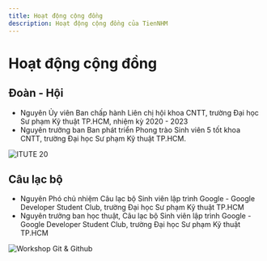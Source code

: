 ```yaml
---
title: Hoạt động cộng đồng
description: Hoạt động cộng đồng của TienNHM
---
```


# Hoạt động cộng đồng

## Đoàn - Hội

- Nguyên Ủy viên Ban chấp hành Liên chị hội khoa CNTT, trường Đại học Sư phạm Kỹ thuật TP.HCM, nhiệm kỳ 2020 - 2023
- Nguyên trưởng ban Ban phát triển Phong trào Sinh viên 5 tốt khoa CNTT, trường Đại học Sư phạm Kỹ thuật TP.HCM.

![ITUTE 20](/img/community/ITUTE20.jfif)

## Câu lạc bộ

- Nguyên Phó chủ nhiệm Câu lạc bộ Sinh viên lập trình Google - Google Developer Student Club, trường Đại học Sư phạm Kỹ thuật TP.HCM
- Nguyên trưởng ban học thuật, Câu lạc bộ Sinh viên lập trình Google - Google Developer Student Club, trường Đại học Sư phạm Kỹ thuật TP.HCM

![Workshop Git & Github](/img/community/workshop-git-github.jpg)
